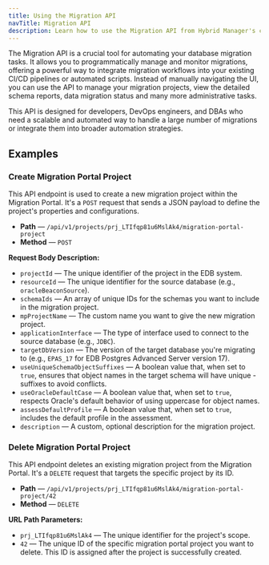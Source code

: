 ```yaml
---
title: Using the Migration API
navTitle: Migration API
description: Learn how to use the Migration API from Hybrid Manager's console.
---
```


The Migration API is a crucial tool for automating your database migration tasks. It allows you to programmatically manage and monitor migrations, offering a powerful way to integrate migration workflows into your existing CI/CD pipelines or automated scripts. Instead of manually navigating the UI, you can use the API to manage your migration projects, view the detailed schema reports, data migration status and many more administrative tasks.

This API is designed for developers, DevOps engineers, and DBAs who need a scalable and automated way to handle a large number of migrations or integrate them into broader automation strategies.

## Examples

### Create Migration Portal Project

This API endpoint is used to create a new migration project within the Migration Portal. It's a `POST` request that sends a JSON payload to define the project's properties and configurations.

- **Path** &mdash; `/api/v1/projects/prj_LTIfqp81u6MslAk4/migration-portal-project`
- **Method** &mdash; `POST`

**Request Body Description:**

-  `projectId` &mdash; The unique identifier of the project in the EDB system.
-  `resourceId` &mdash; The unique identifier for the source database (e.g., `oracleBeaconSource`).
-  `schemaIds` &mdash; An array of unique IDs for the schemas you want to include in the migration project.
-  `mpProjectName` &mdash; The custom name you want to give the new migration project.
-  `applicationInterface` &mdash; The type of interface used to connect to the source database (e.g., `JDBC`).
-  `targetDbVersion` &mdash; The version of the target database you're migrating to (e.g., `EPAS_17` for EDB Postgres Advanced Server version 17).
-  `useUniqueSchemaObjectSuffixes` &mdash; A boolean value that, when set to `true`, ensures that object names in the target schema will have unique - suffixes to avoid conflicts.
-  `useOracleDefaultCase` &mdash; A boolean value that, when set to `true`, respects Oracle's default behavior of using uppercase for object names.
-  `assessDefaultProfile` &mdash; A boolean value that, when set to `true`, includes the default profile in the assessment.
-  `description` &mdash; A custom, optional description for the migration project.


### Delete Migration Portal Project

This API endpoint deletes an existing migration project from the Migration Portal. It's a `DELETE` request that targets the specific project by its ID.

- **Path** &mdash; `/api/v1/projects/prj_LTIfqp81u6MslAk4/migration-portal-project/42`
- **Method** &mdash; `DELETE`

**URL Path Parameters:**

- `prj_LTIfqp81u6MslAk4` &mdash; The unique identifier for the project's scope.
- `42` &mdash; The unique ID of the specific migration portal project you want to delete. This ID is assigned after the project is successfully created.